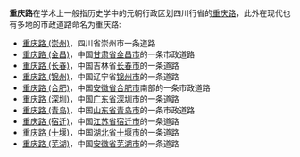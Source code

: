 '''重庆路'''在学术上一般指历史学中的元朝行政区划四川行省的[[重庆路_(元朝)|重庆路]]，此外在现代也有多地的市政道路命名为重庆路:
* [[重庆路_(崇州)|重庆路 (崇州)]]，四川省崇州市一条道路
* [[重庆路_(金昌)|重庆路 (金昌)]]，中国[[甘肃省|甘肃省]][[金昌市|金昌市]]的一条市政道路
* [[重庆路_(长春)|重庆路 (长春)]]，中国吉林省[[长春市|长春市]]的一条道路
* [[重庆路_(锦州)|重庆路 (锦州)]]，中国辽宁省[[锦州市|锦州市]]的一条道路
* [[重庆路_(合肥)|重庆路 (合肥)]]，中国[[安徽省|安徽省]][[合肥市|合肥市]]南部的一条市政道路
* [[重庆路_(深圳)|重庆路 (深圳)]]，中国[[广东省|广东省]][[深圳市|深圳市]]的一条道路
* [[重庆路_(青岛)|重庆路 (青岛)]]，中国[[山东省|山东省]][[青岛市|青岛市]]的一条市政道路
* [[重庆路_(宿迁)|重庆路 (宿迁)]]，中国[[江苏省|江苏省]][[宿迁市|宿迁市]]的一条道路
* [[重庆路_(十堰)|重庆路 (十堰)]]，中国[[湖北省|湖北省]][[十堰市|十堰市]]的一条道路
* [[重庆路_(芜湖)|重庆路 (芜湖)]]，中国[[安徽省|安徽省]][[芜湖市|芜湖市]]的一条道路
{{disambig|Cat=街道名消歧义}}